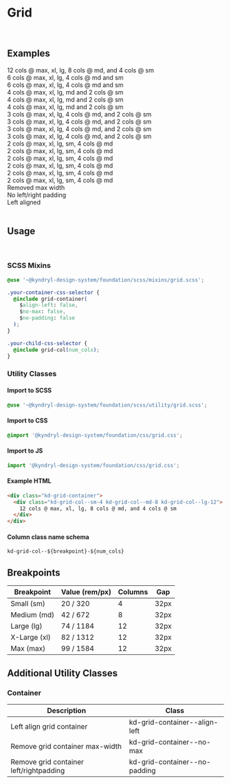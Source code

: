 
<Meta title="Foundation/Grid" />

# Grid

<br />

## Examples

<Unstyled>
<style>
{`
.sbdocs-content {
  max-width: none;
}

.kd-grid-container {
margin-top: 32px;
margin-bottom: 32px;
}

.kd-grid-container > div {
text-align: center;
border: 1px solid lightgray;
padding: 16px;
}

.kd-grid-container p {
margin: 0;
}
`}

</style>

<div className="kd-grid-container">
  <div className="kd-grid-col--sm-4 kd-grid-col--md-8 kd-grid-col--lg-12">
    12 cols @ max, xl, lg, 8 cols @ md, and 4 cols @ sm
  </div>
</div>

<div className="kd-grid-container">
  <div className="kd-grid-col--sm-4 kd-grid-col--md-4 kd-grid-col--lg-6">
    6 cols @ max, xl, lg, 4 cols @ md and sm
  </div>
  <div className="kd-grid-col--sm-4 kd-grid-col--md-4 kd-grid-col--lg-6">
    6 cols @ max, xl, lg, 4 cols @ md and sm
  </div>
</div>

<div className="kd-grid-container">
  <div className="kd-grid-col--sm-2 kd-grid-col--md-4 kd-grid-col--lg-4">
    4 cols @ max, xl, lg, md and 2 cols @ sm
  </div>
  <div className="kd-grid-col--sm-2 kd-grid-col--md-4 kd-grid-col--lg-4">
    4 cols @ max, xl, lg, md and 2 cols @ sm
  </div>
  <div className="kd-grid-col--sm-2 kd-grid-col--md-4 kd-grid-col--lg-4">
    4 cols @ max, xl, lg, md and 2 cols @ sm
  </div>
</div>

<div className="kd-grid-container">
  <div className="kd-grid-col--sm-2 kd-grid-col--md-4 kd-grid-col--lg-3">
    3 cols @ max, xl, lg, 4 cols @ md, and 2 cols @ sm
  </div>
  <div className="kd-grid-col--sm-2 kd-grid-col--md-4 kd-grid-col--lg-3">
    3 cols @ max, xl, lg, 4 cols @ md, and 2 cols @ sm
  </div>
  <div className="kd-grid-col--sm-2 kd-grid-col--md-4 kd-grid-col--lg-3">
    3 cols @ max, xl, lg, 4 cols @ md, and 2 cols @ sm
  </div>
  <div className="kd-grid-col--sm-2 kd-grid-col--md-4 kd-grid-col--lg-3">
    3 cols @ max, xl, lg, 4 cols @ md, and 2 cols @ sm
  </div>
</div>

<div className="kd-grid-container">
  <div className="kd-grid-col--sm-2 kd-grid-col--md-4 kd-grid-col--lg-2">
    2 cols @ max, xl, lg, sm, 4 cols @ md
  </div>
  <div className="kd-grid-col--sm-2 kd-grid-col--md-4 kd-grid-col--lg-2">
    2 cols @ max, xl, lg, sm, 4 cols @ md
  </div>
  <div className="kd-grid-col--sm-2 kd-grid-col--md-4 kd-grid-col--lg-2">
    2 cols @ max, xl, lg, sm, 4 cols @ md
  </div>
  <div className="kd-grid-col--sm-2 kd-grid-col--md-4 kd-grid-col--lg-2">
    2 cols @ max, xl, lg, sm, 4 cols @ md
  </div>
  <div className="kd-grid-col--sm-2 kd-grid-col--md-4 kd-grid-col--lg-2">
    2 cols @ max, xl, lg, sm, 4 cols @ md
  </div>
  <div className="kd-grid-col--sm-2 kd-grid-col--md-4 kd-grid-col--lg-2">
    2 cols @ max, xl, lg, sm, 4 cols @ md
  </div>
</div>

<div className="kd-grid-container kd-grid-container--no-max">
  <div className="kd-grid-col--sm-4 kd-grid-col--md-8 kd-grid-col--lg-12">
    Removed max width
  </div>
</div>

<div className="kd-grid-container kd-grid-container--no-padding">
  <div className="kd-grid-col--sm-4 kd-grid-col--md-8 kd-grid-col--lg-12">
    No left/right padding
  </div>
</div>

<div className="kd-grid-container kd-grid-container--align-left">
  <div className="kd-grid-col--sm-4 kd-grid-col--md-8 kd-grid-col--lg-12">
    Left aligned
  </div>
</div>
</Unstyled>

<br />

## Usage

<br />

### SCSS Mixins

```css
@use '~@kyndryl-design-system/foundation/scss/mixins/grid.scss';

.your-container-css-selector {
  @include grid-container(
    $align-left: false,
    $no-max: false,
    $no-padding: false
  );
}

.your-child-css-selector {
  @include grid-col(num_cols);
}
```

### Utility Classes

#### Import to SCSS

```css
@use '~@kyndryl-design-system/foundation/scss/utility/grid.scss';
```

#### Import to CSS

```css
@import '@kyndryl-design-system/foundation/css/grid.css';
```

#### Import to JS

```js
import '@kyndryl-design-system/foundation/css/grid.css';
```

#### Example HTML

```html
<div class="kd-grid-container">
  <div class="kd-grid-col--sm-4 kd-grid-col--md-8 kd-grid-col--lg-12">
    12 cols @ max, xl, lg, 8 cols @ md, and 4 cols @ sm
  </div>
</div>
```

#### Column class name schema

```
kd-grid-col--${breakpoint}-${num_cols}
```

## Breakpoints

| Breakpoint   | Value (rem/px) | Columns | Gap  |
| ------------ | -------------- | ------- | ---- |
| Small (sm)   | 20 / 320       | 4       | 32px |
| Medium (md)  | 42 / 672       | 8       | 32px |
| Large (lg)   | 74 / 1184      | 12      | 32px |
| X-Large (xl) | 82 / 1312      | 12      | 32px |
| Max (max)    | 99 / 1584      | 12      | 32px |

## Additional Utility Classes

### Container

| Description                             | Class                         |
| --------------------------------------- | ----------------------------- |
| Left align grid container               | kd-grid-container--align-left |
| Remove grid container max-width         | kd-grid-container--no-max     |
| Remove grid container left/rightpadding | kd-grid-container--no-padding |

